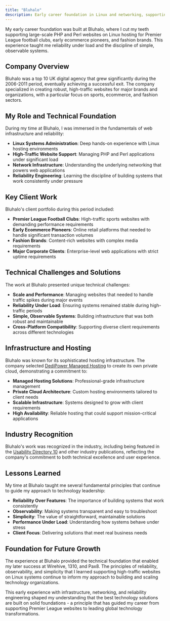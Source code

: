```yaml
---
title: "Bluhalo"
description: Early career foundation in Linux and networking, supporting large-scale PHP and Perl websites for Premier League clubs and major brands.
---
```


My early career foundation was built at Bluhalo, where I cut my teeth supporting large-scale PHP and Perl websites on Linux hosting for Premier League football clubs, early ecommerce pioneers, and fashion brands. This experience taught me reliability under load and the discipline of simple, observable systems.

## Company Overview

Bluhalo was a top 10 UK digital agency that grew significantly during the 2006-2011 period, eventually achieving a successful exit. The company specialized in creating robust, high-traffic websites for major brands and organizations, with a particular focus on sports, ecommerce, and fashion sectors.

## My Role and Technical Foundation

During my time at Bluhalo, I was immersed in the fundamentals of web infrastructure and reliability:

- **Linux Systems Administration**: Deep hands-on experience with Linux hosting environments
- **High-Traffic Website Support**: Managing PHP and Perl applications under significant load
- **Network Infrastructure**: Understanding the underlying networking that powers web applications
- **Reliability Engineering**: Learning the discipline of building systems that work consistently under pressure

## Key Client Work

Bluhalo's client portfolio during this period included:

- **Premier League Football Clubs**: High-traffic sports websites with demanding performance requirements
- **Early Ecommerce Pioneers**: Online retail platforms that needed to handle significant transaction volumes
- **Fashion Brands**: Content-rich websites with complex media requirements
- **Major Corporate Clients**: Enterprise-level web applications with strict uptime requirements

## Technical Challenges and Solutions

The work at Bluhalo presented unique technical challenges:

- **Scale and Performance**: Managing websites that needed to handle traffic spikes during major events
- **Reliability Under Load**: Ensuring systems remained stable during high-traffic periods
- **Simple, Observable Systems**: Building infrastructure that was both robust and maintainable
- **Cross-Platform Compatibility**: Supporting diverse client requirements across different technologies

## Infrastructure and Hosting

Bluhalo was known for its sophisticated hosting infrastructure. The company selected [DediPower Managed Hosting](https://www.edn.com/bluhalo-selects-dedipower-managed-hosting-to-create-its-own-private-cloud/) to create its own private cloud, demonstrating a commitment to:

- **Managed Hosting Solutions**: Professional-grade infrastructure management
- **Private Cloud Architecture**: Custom hosting environments tailored to client needs
- **Scalable Infrastructure**: Systems designed to grow with client requirements
- **High Availability**: Reliable hosting that could support mission-critical applications

## Industry Recognition

Bluhalo's work was recognized in the industry, including being featured in the [Usability Directory 10](https://uxpa-uk.org/wp-content/uploads/2014/03/2010-NMA-UX-Guide.pdf) and other industry publications, reflecting the company's commitment to both technical excellence and user experience.

## Lessons Learned

My time at Bluhalo taught me several fundamental principles that continue to guide my approach to technology leadership:

- **Reliability Over Features**: The importance of building systems that work consistently
- **Observability**: Making systems transparent and easy to troubleshoot
- **Simplicity**: The value of straightforward, maintainable solutions
- **Performance Under Load**: Understanding how systems behave under stress
- **Client Focus**: Delivering solutions that meet real business needs

## Foundation for Future Growth

The experience at Bluhalo provided the technical foundation that enabled my later success at Wirehive, 1310, and Pax8. The principles of reliability, observability, and simplicity that I learned supporting high-traffic websites on Linux systems continue to inform my approach to building and scaling technology organizations.

This early experience with infrastructure, networking, and reliability engineering shaped my understanding that the best technology solutions are built on solid foundations - a principle that has guided my career from supporting Premier League websites to leading global technology transformations.
